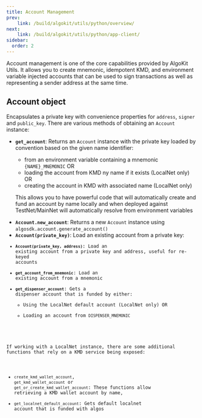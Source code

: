 ```yaml
---
title: Account Management
prev: 
    link: /build/algokit/utils/python/overview/
next:
    link: /build/algokit/utils/python/app-client/
sidebar:
  order: 2
---
```



Account management is one of the core capabilities provided by AlgoKit Utils. It allows you to create mnemonic, idempotent KMD, and environment variable injected accounts 
that can be used to sign transactions as well as representing a sender address at the same time.

## Account object

Encapsulates a private key with convenience properties for `address`, `signer` and `public_key`.
There are various methods of obtaining an `Account` instance:

* **`get_account`**: Returns an `Account` instance with the private key loaded by convention based on the given name identifier:
  * from an environment variable containing a mnemonic `{NAME}_MNEMONIC` OR
  * loading the account from KMD ny name if it exists (LocalNet only) OR
  * creating the account in KMD with associated name (LocalNet only)

  This allows you to have powerful code that will automatically create and fund an account by name locally and when deployed against 
  TestNet/MainNet will automatically resolve from environment variables
 
- **`Account.new_account`**: Returns a new `Account` instance using `algosdk.account.generate_account()`
- **`Account(private_key)`**: Load an existing account from a private key:
    <Code code={accountFromPKExample} lang="py" frame="none" mark={highlights} />
- **`Account(private_key, address)`**: Load an existing account from a private key and address, useful for re-keyed accounts
- **`get_account_from_mnemonic`**: Load an existing account from a mnemonic
- **`get_dispenser_account`**: Gets a dispenser account that is funded by either:
  - Using the LocalNet default account (LocalNet only) OR
  - Loading an account from `DISPENSER_MNEMONIC`

If working with a LocalNet instance, there are some additional functions that rely on a KMD service being exposed:
* `create_kmd_wallet_account`, `get_kmd_wallet_account` or `get_or_create_kmd_wallet_account`: These functions allow retrieving a KMD wallet account by name,
* `get_localnet_default_account`: Gets default localnet account that is funded with algos